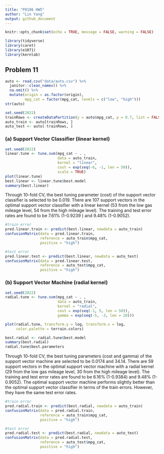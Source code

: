 ```yaml
---
title: "P8106 HW5"
author: "Lin Yang"
output: github_document
--- 
```


  
```r
knitr::opts_chunk$set(echo = TRUE, message = FALSE, warning = FALSE)
```

```r
library(tidyverse)
library(caret)
library(e1071)
library(kernlab)
```

## Problem 11

```r
auto <- read.csv("data/auto.csv") %>% 
  janitor::clean_names() %>% 
  na.omit() %>% 
  mutate(origin = as.factor(origin),
         mpg_cat = factor(mpg_cat, levels = c("low", "high")))
str(auto)

set.seed(2022)
trainRows <- createDataPartition(y = auto$mpg_cat, p = 0.7, list = FALSE)
auto_train <- auto[trainRows, ]
auto_test <- auto[-trainRows, ]
```

### (a) Support Vector Classifier (linear kernel)

```r
set.seed(2022)
linear.tune <- tune.svm(mpg_cat ~ . , 
                        data = auto_train, 
                        kernel = "linear", 
                        cost = exp(seq(-6, -1, len = 50)),
                        scale = TRUE)
plot(linear.tune)
best.linear <- linear.tune$best.model
summary(best.linear)
```

Through 10-fold CV, the best tuning parameter (cost) of the support vector classifier is selected to be 0.019. There are 107 support vectors in the optimal support vector classifier with a linear kernel (53 from the low gas mileage level, 54 from the high mileage level). The training and test error rates are found to be 7.61% (1-0.9239 ) and 9.48% (1-0.9052). 

```r
#train error
pred.linear.train <- predict(best.linear, newdata = auto_train)
confusionMatrix(data = pred.linear.train, 
                reference = auto_train$mpg_cat,
                positive = "high")

#test error
pred.linear.test <- predict(best.linear, newdata = auto_test)
confusionMatrix(data = pred.linear.test, 
                reference = auto_test$mpg_cat,
                positive = "high")
```

### (b) Support Vector Machine (radial kernel)

```r
set.seed(2022)
radial.tune <- tune.svm(mpg_cat ~ . , 
                        data = auto_train, 
                        kernel = "radial", 
                        cost = exp(seq(-1, 5, len = 50)),
                        gamma = exp(seq(-5, -3, len = 20)))

plot(radial.tune, transform.y = log, transform.x = log, 
     color.palette = terrain.colors)

best.radial <- radial.tune$best.model
summary(best.radial)
radial.tune$best.parameters
```

Through 10-fold CV, the best tuning parameters (cost and gamma) of the support vector machine are selected to be 0.0174 and 34.14. There are 59 support vectors in the optimal support vector machine with a radial kernel (29 from the low gas mileage level, 30 from the high mileage level). The training and test error rates are found to be 6.16% (1-0.9384) and 9.48% (1-0.9052). The optimal support vector machine performs slightly better than the optimal support vector classifier in terms of the train errors. However, they have the same test error rates. 

```r
#train error
pred.radial.train <- predict(best.radial, newdata = auto_train)
confusionMatrix(data = pred.radial.train, 
                reference = auto_train$mpg_cat,
                positive = "high")

#test error
pred.radial.test <- predict(best.radial, newdata = auto_test)
confusionMatrix(data = pred.radial.test, 
                reference = auto_test$mpg_cat,
                positive = "high")
```


